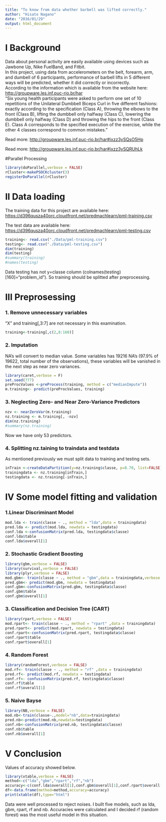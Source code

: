 ```yaml
---
title: "To know from data whether barbell was lifted correctly."
author: "Hisato Nagano"
date: "2016/01/29"
output: html_document
---
```

# I Background  

 Data about personal activity are easily available using devices such as Jawbone Up, Nike FuelBand, and Fitbit.   
 In this project, using data from accelerometers on the belt, forearm, arm, and dumbell of 6 participants, performance of barbell lifts in 5 different ways will be predicted, whether it did correctly or incorrectly.  
 According to the information which is available from the website here: <http://groupware.les.inf.puc-rio.br/har>  
  "Six young health participants were asked to perform one set of 10 repetitions of the Unilateral Dumbbell Biceps Curl in five different fashions: exactly according to the specification (Class A), throwing the elbows to the front (Class B), lifting the dumbbell only halfway (Class C), lowering the dumbbell only halfway (Class D) and throwing the hips to the front (Class E). Class A corresponds to the specified execution of the exercise, while the other 4 classes correspond to common mistakes."

Read more: <http://groupware.les.inf.puc-rio.br/har#ixzz3ySQsO5Hp> 

Read more: <http://groupware.les.inf.puc-rio.br/har#ixzz3ySQRUhLk>

#Parallel Processing

```r
library(doParallel,verbose = FALSE)
rCluster<-makePSOCKcluster(3)
registerDoParallel(rCluster)
```

# II Data loading  

The training data for this project are available here:
<https://d396qusza40orc.cloudfront.net/predmachlearn/pml-training.csv>  

The test data are available here:
<https://d396qusza40orc.cloudfront.net/predmachlearn/pml-testing.csv>  

```r
training<- read.csv("./Data/pml-training.csv")
testing<- read.csv("./Data/pml-testing.csv")
dim(training)
dim(testing)
#summary(training)
#names(testing)
```

Data testing has not y=classe column (colnames(testing)[160]="problem_id").
So training should be splitted after preprocessing.

# III Preprosessing 

### 1. Remove unnecessary variables

 "X" and training[,3:7] are not necessary in this examination.
 
```r
training<-training[,c(2,8:160)]
```

### 2. Imputation  

 NA's will convert to median value. Some variables has 19216 NA's (97.9% of 19622, total number of the observations), these variables will be vanished in the next step as near zero variances.  
 
```r
library(caret,verbose = F)
set.seed(777)
preProcValues <-preProcess(training, method = c("medianImpute"))
m.training<- predict(preProcValues, training)
```

### 3. Neglecting Zero- and Near Zero-Variance Predictors  

```r
nzv <- nearZeroVar(m.training)
nz.training <- m.training[, -nzv]
dim(nz.training)
#summary(nz.training)
```

 Now we have only 53 predictors.

### 4. Splitting nz.taining to traindata and testdata

 As mentioned previously we must split data to training and testing sets.  

```r
inTrain <-createDataPartition(y=nz.training$classe, p=0.70, list=FALSE)
trainingdata <- nz.training[inTrain,]
testingdata <- nz.training[-inTrain,]
```
# IV Some model fitting and validation

### 1.Linear Discriminant Model

```r
mod.lda <- train(classe ~ ., method = "lda",data = trainingdata)
pred.lda <- predict(mod.lda, newdata = testingdata)
conf.lda <-confusionMatrix(pred.lda, testingdata$classe)
conf.lda$table
conf.lda$overall[1]
```

### 2. Stochastic Gradient Boosting

```r
library(gbm,verbose = FALSE)
library(survival,verbose = FALSE)
library(plyr,verbose = FALSE)
mod.gbm<- train(classe ~ ., method = "gbm",data = trainingdata,verbose = F)
pred.gbm<- predict(mod.gbm, newdata = testingdata)
conf.gbm<-confusionMatrix(pred.gbm, testingdata$classe)
conf.gbm$table
conf.gbm$overall[1]
```

### 3. Classification and Decision Tree (CART)

```r
library(rpart,verbose = FALSE)
mod.rpart<- train(classe ~ ., method = "rpart" ,data = trainingdata)
pred.rpart<- predict(mod.rpart, newdata = testingdata)
conf.rpart<-confusionMatrix(pred.rpart, testingdata$classe)
conf.rpart$table
conf.rpart$overall[1]
```

### 4. Random Forest

```r
library(randomForest,verbose = FALSE)
mod.rf<- train(classe ~ ., method = "rf" ,data = trainingdata)
pred.rf<- predict(mod.rf, newdata = testingdata)
conf.rf<- confusionMatrix(pred.rf, testingdata$classe)
conf.rf$table
conf.rf$overall[1]
```

### 5. Naive Bayse 
 
```r
library(NB,verbose = FALSE)
mod.nb<-train(classe~.,model="nb",data=trainingdata)
pred.nb<-predict(mod.nb,newdata=testingdata)
conf.nb<-confusionMatrix(pred.nb, testingdata$classe)
conf.nb$table
conf.nb$overall[1]
``` 

# V Conclusion

 Values of accuracy showed below.
 
```r
library(xtable,verbose = FALSE)
method<-c("lda","gbm","rpart","rf","nb")
accuracy<-c(conf.lda$overall[1],conf.gbm$overall[1],conf.rpart$overall[1],conf.rf$overall[1],conf.nb$overall[1])
df<-data.frame(method=method,accuracy=accuracy)
print(xtable(df),type="html")
```
 
 Data were well processed to reject noises.  I built five models, such as lda, gbm, rpart, rf and nb. Accuracies were calculated and I decided rf (random forest) was the most useful model in this situation. 
